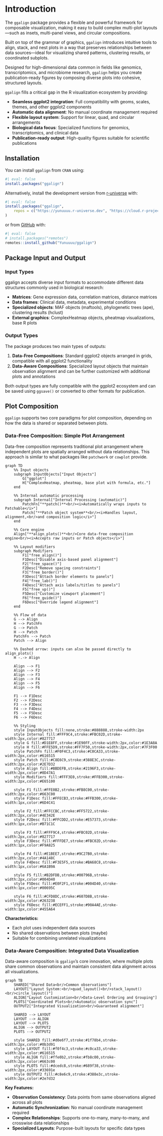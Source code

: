 # Introduction {#sec-intro}

The `ggalign` package provides a flexible and powerful framework for composable
visualization, making it easy to build complex multi-plot layouts—such as
insets, multi-panel views, and circular compositions.

Built on top of the grammar of graphics, `ggalign` introduces intuitive tools to
align, stack, and nest plots in a way that preserves relationships between data
sources—ideal for visualizing shared patterns, clustering results, or
coordinated subplots.

Designed for high-dimensional data common in fields like genomics,
transcriptomics, and microbiome research, `ggalign` helps you create
publication-ready figures by composing diverse plots into cohesive, structured
layouts.

`ggalign` fills a critical gap in the R visualization ecosystem by providing:

- **Seamless ggplot2 integration**: Full compatibility with geoms, scales, themes, and other ggplot2 components
- **Automatic data alignment**: No manual coordinate management required
- **Flexible layout system**: Support for linear, quad, and circular arrangements
- **Biological data focus**: Specialized functions for genomics, transcriptomics, and clinical data
- **Publication-ready output**: High-quality figures suitable for scientific publications


## Installation

You can install `ggalign` from `CRAN` using:
```r
#| eval: false
install.packages("ggalign")
```

Alternatively, install the development version from
[r-universe](https://yunuuuu.r-universe.dev/ggalign) with:
```r
#| eval: false
install.packages("ggalign",
    repos = c("https://yunuuuu.r-universe.dev", "https://cloud.r-project.org")
)
```

or from [GitHub](https://github.com/Yunuuuu/ggalign) with:
```r
#| eval: false
# install.packages("remotes")
remotes::install_github("Yunuuuu/ggalign")
```

## Package Input and Output

### Input Types

ggalign accepts diverse input formats to accommodate different data structures commonly used in biological research:

- **Matrices**: Gene expression data, correlation matrices, distance matrices
- **Data frames**: Clinical data, metadata, experimental conditions
- **Specialized objects**: MAF objects (maftools), phylogenetic trees (ape), clustering results (hclust)
- **External graphics**: ComplexHeatmap objects, pheatmap visualizations, base R plots

### Output Types

The package produces two main types of outputs:

1. **Data-Free Compositions**: Standard ggplot2 objects arranged in grids, compatible with all ggplot2 functionality
2. **Data-Aware Compositions**: Specialized layout objects that maintain observation alignment and can be further customized with additional plots and annotations

Both output types are fully compatible with the ggplot2 ecosystem and can be saved using `ggsave()` or converted to other formats for publication.

## Plot Composition

`ggalign` supports two core paradigms for plot composition, depending on how the
data is shared or separated between plots.

### Data-Free Composition: Simple Plot Arrangement

Data-free composition represents traditional plot arrangement where independent
plots are spatially arranged without data relationships. This approach is
similar to what packages like `patchwork` or `cowplot` provide.

```mermaid
graph TD
    %% Input objects
    subgraph InputObjects["Input Objects"]
        G["ggplot"]
        H["ComplexHeatmap, pheatmap, base plot with formula, etc."]
    end

    %% Internal automatic processing
    subgraph Internal["Internal Processing (automatic)"]
        PatchFn["**patch()**<br/><i>Automatically wraps inputs to Patchable</i>"]
        Patch["**Patch object system**<br/><i>Handles layout, alignment,<br/>and composition logic</i>"]
    end

    %% Core engine
    Align["**align_plots()**<br/>Core data-free composition engine<br/><i>Accepts raw inputs or Patch objects</i>"]

    %% Layout modifiers
    subgraph Modifiers
        F1["free_align()"]
        F1Desc["Disable axis-based panel alignment"]
        F2["free_space()"]
        F2Desc["Remove spacing constraints"]
        F3["free_border()"]
        F3Desc["Attach border elements to panels"]
        F4["free_lab()"]
        F4Desc["Attach axis labels/titles to panels"]
        F5["free_vp()"]
        F5Desc["Customize viewport placement"]
        F6["free_guide()"]
        F6Desc["Override legend alignment"]
    end

    %% Flow of data
    G --> Align
    H --> PatchFn
    G --> Patch
    H --> Patch
    PatchFn --> Patch
    Patch --> Align

    %% Dashed arrow: inputs can also be passed directly to align_plots()
    H -.-> Align

    Align --> F1
    Align --> F2
    Align --> F3
    Align --> F4
    Align --> F5
    Align --> F6

    F1 --> F1Desc
    F2 --> F2Desc
    F3 --> F3Desc
    F4 --> F4Desc
    F5 --> F5Desc
    F6 --> F6Desc

    %% Styling
    style InputObjects fill:none,stroke:#888888,stroke-width:2px
    style Internal fill:#FFF9C4,stroke:#FBC02D,stroke-width:2px,color:#827717
    style G fill:#D1E8FF,stroke:#1E90FF,stroke-width:2px,color:#1E3A8A
    style H fill:#FFE5D9,stroke:#FF7F50,stroke-width:2px,color:#7F3F00
    style PatchFn fill:#F0F4C3,stroke:#C0CA33,stroke-width:2px,color:#616515
    style Patch fill:#C8E6C9,stroke:#388E3C,stroke-width:2px,color:#2E7D32
    style Align fill:#BBDEFB,stroke:#2196F3,stroke-width:2px,color:#0D47A1
    style Modifiers fill:#FFF3E0,stroke:#FFB300,stroke-width:2px,color:#E65100

    style F1 fill:#FFE0B2,stroke:#FB8C00,stroke-width:2px,color:#663C00
    style F1Desc fill:#FFECB3,stroke:#FFB300,stroke-width:1px,color:#6D4C41

    style F2 fill:#FFCCBC,stroke:#FF5722,stroke-width:2px,color:#4E342E
    style F2Desc fill:#FFCDD2,stroke:#E57373,stroke-width:1px,color:#B71C1C

    style F3 fill:#FFF9C4,stroke:#FBC02D,stroke-width:2px,color:#827717
    style F3Desc fill:#FFFDE7,stroke:#FBC02D,stroke-width:1px,color:#F9A825

    style F4 fill:#E1BEE7,stroke:#9C27B0,stroke-width:2px,color:#4A148C
    style F4Desc fill:#F3E5F5,stroke:#BA68C8,stroke-width:1px,color:#6A1B9A

    style F5 fill:#B2DFDB,stroke:#00796B,stroke-width:2px,color:#004D40
    style F5Desc fill:#E0F2F1,stroke:#004D40,stroke-width:1px,color:#00695C

    style F6 fill:#CFD8DC,stroke:#607D8B,stroke-width:2px,color:#263238
    style F6Desc fill:#ECEFF1,stroke:#90A4AE,stroke-width:1px,color:#455A64
```

**Characteristics:**

- Each plot uses independent data sources
- No shared observations between plots (maybe)
- Suitable for combining unrelated visualizations

### Data-Aware Composition: Integrated Data Visualization

Data-aware composition is `ggalign`'s core innovation, where multiple plots share
common observations and maintain consistent data alignment across all
visualizations.

```mermaid
graph TB
    SHARED["Shared Data<br/>Common observations"]
    LAYOUT["Layout System:<br/>quad_layout()<br/>stack_layout()<br/>circle_layout()"]
    ALIGN["Layout Customization<br/>Data-Level Ordering and Grouping"]
    PLOTS["Coordinated Plots<br/>Automatic observation sync"]
    OUTPUT2["Integrated Visualization<br/>Guaranteed alignment"]
    
    SHARED --> LAYOUT
    LAYOUT --> ALIGN
    LAYOUT --> PLOTS
    ALIGN --> OUTPUT2
    PLOTS --> OUTPUT2

    style SHARED fill:#d0e6f7,stroke:#1f78b4,stroke-width:2px,color:#0b3d91
    style LAYOUT fill:#f0f4c3,stroke:#c0ca33,stroke-width:2px,color:#616515
    style ALIGN fill:#ffe0b2,stroke:#fb8c00,stroke-width:2px,color:#663c00
    style PLOTS fill:#dcedc8,stroke:#689f38,stroke-width:2px,color:#33691e
    style OUTPUT2 fill:#c8e6c9,stroke:#388e3c,stroke-width:2px,color:#2e7d32
```

**Key Features:**

- **Observation Consistency**: Data points from same observations aligned across all plots
- **Automatic Synchronization**: No manual coordinate management required
- **Complex Relationships**: Supports one-to-many, many-to-many, and crosswise data relationships
- **Specialized Layouts**: Purpose-built layouts for specific data types
